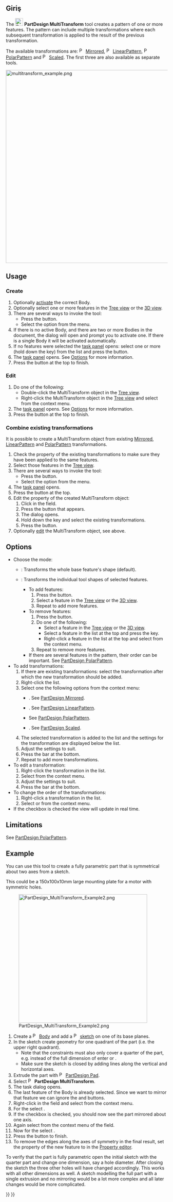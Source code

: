 <languages/>

{{Docnav
|[[PartDesign_PolarPattern|Polar Pattern]]
|[[PartDesign_Scaled|Scaled]]
|[[PartDesign_Workbench|PartDesign]]
|IconL=PartDesign_PolarPattern.svg
|IconR=PartDesign_Scaled.svg
|IconC=Workbench_PartDesign.svg
}}

{{GuiCommand
|Name=PartDesign MultiTransform
|MenuLocation=Part Design → Apply a pattern → Create MultiTransform
|Workbenches=[[PartDesign_Workbench|PartDesign]]
|SeeAlso=[[PartDesign_Mirrored|PartDesign Mirrored]], [[PartDesign_LinearPattern|PartDesign LinearPattern]], [[PartDesign_PolarPattern|PartDesign PolarPattern]], [[PartDesign_Scaled|PartDesign Scaled]]
}}

<span id="Description"></span>
<div class="mw-translate-fuzzy">
==Giriş ==
</div>

The [[Image:PartDesign_MultiTransform.svg|24px]] '''PartDesign MultiTransform''' tool creates a pattern of one or more features. The pattern can include multiple transformations where each subsequent transformation is applied to the result of the previous transformation.

The available transformations are: [[Image:PartDesign_Mirrored.svg|16px|link=PartDesign_Mirrored]] [[PartDesign_Mirrored|Mirrored]], [[Image:PartDesign_LinearPattern.svg|16px|link=PartDesign_LinearPattern]] [[PartDesign_LinearPattern|LinearPattern]], [[Image:PartDesign_PolarPattern.svg|16px|link=PartDesign_PolarPattern]] [[PartDesign_PolarPattern|PolarPattern]] and [[Image:PartDesign_Scaled.svg|16px|link=PartDesign_Scaled]] [[PartDesign_Scaled|Scaled]]. The first three are also available as separate tools.

[[Image:multitransform_example.png|600px]]
{{Caption|A pattern of holes created from a single Hole feature by applying a LinearPattern with 2 occurrences, followed by a PolarPattern with 8 occurrences.}}

==Usage==

=== Create ===

# Optionally [[PartDesign_Body#Active_status|activate]] the correct Body.
# Optionally select one or more features in the [[Tree_view|Tree view]] or the [[3D_view|3D view]].
# There are several ways to invoke the tool:
#* Press the {{Button|[[Image:PartDesign_MultiTransform.svg|16px]] [[PartDesign_MultiTransform|Create MultiTransform]]}} button.
#* Select the {{MenuCommand|Part Design → Apply a pattern → [[Image:PartDesign_MultiTransform.svg|16px]] Create MultiTransform}} option from the menu.
# If there is no active Body, and there are two or more Bodies in the document, the {{MenuCommand|Active Body Required}} dialog will open and prompt you to activate one. If there is a single Body it will be activated automatically.
# If no features were selected the {{MenuCommand|Select feature}} [[Task_panel|task panel]] opens: select one or more (hold down the {{KEY|Ctrl}} key) from the list and press the {{Button|OK}} button.
# The {{MenuCommand|MultiTransform parameters}} [[Task_panel|task panel]] opens. See [[#Options|Options]] for more information.
# Press the {{Button|OK}} button at the top to finish.

=== Edit ===

# Do one of the following:
#* Double-click the MultiTransform object in the [[Tree_view|Tree view]].
#* Right-click the MultiTransform object in the [[Tree_view|Tree view]] and select {{MenuCommand|Edit MultiTransform}} from the context menu.
# The {{MenuCommand|MultiTransform parameters}} [[Task_panel|task panel]] opens. See [[#Options|Options]] for more information.
# Press the {{Button|OK}} button at the top to finish.

=== Combine existing transformations ===

It is possible to create a MultiTransform object from existing [[PartDesign_Mirrored|Mirrored]],  [[PartDesign_LinearPattern|LinearPattern]] and [[PartDesign_PolarPattern|PolarPattern]] transformations.

# Check the {{PropertyData|Originals}} property of the existing transformations to make sure they have been applied to the same features.
# Select those features in the [[Tree_view|Tree view]].
# There are several ways to invoke the tool:
#* Press the {{Button|[[Image:PartDesign_MultiTransform.svg|16px]] [[PartDesign_MultiTransform|Create MultiTransform]]}} button.
#* Select the {{MenuCommand|Part Design → Apply a pattern → [[Image:PartDesign_MultiTransform.svg|16px]] Create MultiTransform}} option from the menu.
# The {{MenuCommand|MultiTransform parameters}} [[Task_panel|task panel]] opens.
# Press the {{Button|OK}} button at the top.
# Edit the {{PropertyData|Tranformations}} property of the created MultiTransform object:
## Click in the field.
## Press the {{Button|...}} button that appears.
## The {{MenuCommand|Link}} dialog opens.
## Hold down the {{KEY|Ctrl}} key and select the existing transformations.
## Press the {{Button|OK}} button.
# Optionally [[#Edit|edit]] the MultiTransform object, see above.

==Options== 

* Choose the mode:
** {{MenuCommand|Transform body}}: Transforms the whole base feature's shape (default). {{Version|1.0}}
** {{MenuCommand|Transform tool shapes}}: Transforms the individual tool shapes of selected features.
*** To add features:
***# Press the {{Button|Add feature}} button.
***# Select a feature in the [[Tree_view|Tree view]] or the [[3D_view|3D view]].
***# Repeat to add more features.
*** To remove features:
***# Press the {{Button|Remove feature}} button.
***# Do one of the following:
***#* Select a feature in the [[Tree_view|Tree view]] or the [[3D_view|3D view]].
***#* Select a feature in the list at the top and press the {{KEY|Del}} key.
***#* Right-click a feature in the list at the top and select {{MenuCommand|Remove}} from the context menu.
***# Repeat to remove more features.
*** If there are several features in the pattern, their order can be important. See [[PartDesign_PolarPattern#Ordering_features|PartDesign PolarPattern]].
* To add transformations:
*# If there are existing transformations: select the transformation after which the new transformation should be added.
*# Right-click the {{MenuCommand|Transformations}} list.
*# Select one the following options from the context menu:
*#* {{MenuCommand|Add mirrored transformation}}. See [[PartDesign_Mirrored|PartDesign Mirrored]].
*#* {{MenuCommand|Add linear pattern}}. See [[PartDesign_LinearPattern|PartDesign LinearPattern]].
*#* {{MenuCommand|Add polar pattern}} See [[PartDesign_PolarPattern|PartDesign PolarPattern]].
*#* {{MenuCommand|Add scaled transformation}}. See [[PartDesign_Scaled|PartDesign Scaled]].
*# The selected transformation is added to the list and the settings for the transformation are displayed below the list.
*# Adjust the settings to suit.
*# Press the {{Button|OK}} bar at the bottom.
*# Repeat to add more transformations.
* To edit a transformation:
*# Right-click the transformation in the {{MenuCommand|Transformations}} list.
*# Select {{MenuCommand|Edit}} from the context menu.
*# Adjust the settings to suit.
*# Press the {{Button|OK}} bar at the bottom.
* To change the order of the transformations:
*# Right-click a transformation in the {{MenuCommand|Transformations}} list.
*# Select {{MenuCommand|Move up}} or {{MenuCommand|Move down}} from the context menu.
* If the {{MenuCommand|Update view}} checkbox is checked the view will update in real time.

== Limitations ==

See [[PartDesign_PolarPattern#Limitations|PartDesign PolarPattern]].

== Example ==

You can use this tool to create a fully parametric part that is symmetrical about two axes from a sketch.

This could be a 150x100x10mm large mounting plate for a motor with symmetric holes.

[[Image:PartDesign_MultiTransform_Example2.png|400px]]

# Create a [[Image:PartDesign_Body.svg|16px]] [[PartDesign_Body|Body]] and add a [[Image:PartDesign_NewSketch.svg|16px]] [[PartDesign_NewSketch|sketch]] on one of its base planes.
# In the sketch create geometry for one quadrant of the part (i.e. the upper right quadrant).
#* Note that the constraints must also only cover a quarter of the part, e.g. instead of the full dimension of {{Value|150mm}} enter {{Value|150/2mm}} or {{Value|75mm}}.
#* Make sure the sketch is closed by adding lines along the vertical and horizontal axes.
# Extrude the part with [[Image:PartDesign_Pad.svg|16px]] [[PartDesign_Pad|PartDesign Pad]].
# Select [[Image:PartDesign_MultiTransform.svg|16px]] '''PartDesign MultiTransform'''.
# The task dialog opens.
# The last feature of the Body is already selected. Since we want to mirror that feature we can ignore the {{Button|Add feature}} and {{Button|Remove feature}} buttons.
# Right-click in the {{MenuCommand|Transformations}} field and select {{MenuCommand|Add mirrored transformation}} from the context menu.
# For the {{MenuCommand|Plane}} select {{MenuCommand|Vertical sketch axis}}.
# If the {{MenuCommand|Update view}} checkbox is checked, you should now see the part mirrored about one axis.
# Again select {{MenuCommand|Add mirrored transformation}} from the context menu of the {{MenuCommand|Transformations}} field.
# Now for the {{MenuCommand|Plane}} select {{MenuCommand|Horizontal sketch axis}}.
# Press the {{Button|OK}} button to finish.
# To remove the edges along the axes of symmetry in the final result, set the {{PropertyData|Refine}} property of the new feature to {{Value|true}} in the [[Property_editor|Property editor]].

To verify that the part is fully parametric open the initial sketch with the quarter part and change one dimension, say a hole diameter. After closing the sketch the three other holes will have changed accordingly. This works with all other dimensions as well. A sketch modelling the full part with a single extrusion and no mirroring would be a lot more complex and all later changes would be more complicated.


{{Docnav
|[[PartDesign_PolarPattern|Polar Pattern]]
|[[PartDesign_Scaled|Scaled]]
|[[PartDesign_Workbench|PartDesign]]
|IconL=PartDesign_PolarPattern.svg
|IconR=PartDesign_Scaled.svg
|IconC=Workbench_PartDesign.svg
}}

{{PartDesign Tools navi{{#translation:}}}}
{{Userdocnavi{{#translation:}}}}